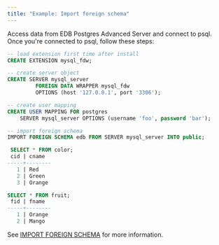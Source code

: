 ```yaml
---
title: "Example: Import foreign schema"
---
```


<div id="example_import_foreign_schema" class="registered_link"></div>

Access data from EDB Postgres Advanced Server and connect to psql. Once you're connected to psql, follow these steps:

```sql
-- load extension first time after install
CREATE EXTENSION mysql_fdw;

-- create server object
CREATE SERVER mysql_server
         FOREIGN DATA WRAPPER mysql_fdw
         OPTIONS (host '127.0.0.1', port '3306');

-- create user mapping
CREATE USER MAPPING FOR postgres
    SERVER mysql_server OPTIONS (username 'foo', password 'bar');

-- import foreign schema
IMPORT FOREIGN SCHEMA edb FROM SERVER mysql_server INTO public;

 SELECT * FROM color;
 cid | cname
-----+--------
   1 | Red
   2 | Green
   3 | Orange

SELECT * FROM fruit;
 fid | fname
-----+--------
   1 | Orange
   2 | Mango
```
See [IMPORT FOREIGN SCHEMA](07_configuring_the_mysql_data_adapter/#import-foreign-schema) for more information.